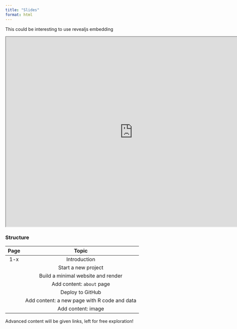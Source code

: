 ```yaml
---
title: "Slides"
format: html
---
```



This could be interesting to use revealjs embedding

<iframe class="slide-deck" style="width:800px; height:600px" src="https://andreaczhang.github.io/slides-02quarto/"></iframe>

### Structure



|     Page       |           Topic                |
|:----------------:|:------------------------------:|
|  1-x   |  Introduction |
|     | Start a new project  |
|     | Build a minimal website and render |
|     | Add content: `about` page |
|     | Deploy to GitHub |
|     | Add content: a new page with R code and data |
|     | Add content: image  |

Advanced content will be given links, left for free exploration!
